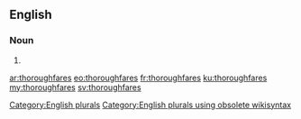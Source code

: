 ==English==

===Noun===
{{head|en}}

# {{plural of|thoroughfare}}

[[Category:English plurals]][[Category:English plurals using obsolete wikisyntax]]

[[ar:thoroughfares]]
[[eo:thoroughfares]]
[[fr:thoroughfares]]
[[ku:thoroughfares]]
[[my:thoroughfares]]
[[sv:thoroughfares]]